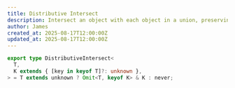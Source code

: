 ```yaml
---
title: Distributive Intersect
description: Intersect an object with each object in a union, preserving the union types.
author: James
created_at: 2025-08-17T12:00:00Z
updated_at: 2025-08-17T12:00:00Z
---
```


```ts
export type DistributiveIntersect<
  T,
  K extends { [key in keyof T]?: unknown },
> = T extends unknown ? Omit<T, keyof K> & K : never;
```
